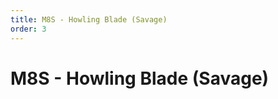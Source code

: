 ```yaml
---
title: M8S - Howling Blade (Savage)
order: 3
---
```


# M8S - Howling Blade (Savage)

<Banner
  src="/images/thumbnails/savage/aac_cw/m8s.avif"
  alt="Howling Blade (Savage)"
/>

<UnderConstruction />
